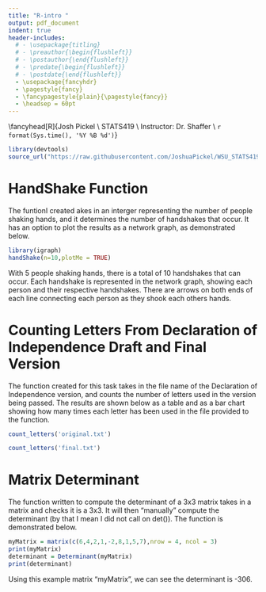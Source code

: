 ```yaml
---
title: "R-intro "
output: pdf_document
indent: true
header-includes:
  # - \usepackage{titling}
  # - \preauthor{\begin{flushleft}}
  # - \postauthor{\end{flushleft}}
  # - \predate{\begin{flushleft}}
  # - \postdate{\end{flushleft}}
  - \usepackage{fancyhdr}
  - \pagestyle{fancy}
  - \fancypagestyle{plain}{\pagestyle{fancy}}
  - \headsep = 60pt
---
```


\fancyhead[R]{Josh Pickel \\ STATS419 \\ Instructor: Dr. Shaffer \\ `r format(Sys.time(), '%Y %B %d')`}

```r
library(devtools)
source_url("https://raw.githubusercontent.com/JoshuaPickel/WSU_STATS419_2021/main/functions/functions-intro/r-intro.R")

```
\par
# HandShake Function

The funtionI created akes in an interger representing the number of people shaking hands, and it determines the number of handshakes that occur. It has an option to plot the results as a network graph, as demonstrated below.


```r
library(igraph)
handShake(n=10,plotMe = TRUE)

```
With 5 people shaking hands, there is a total of 10 handshakes that can occur. Each handshake is represented in the network graph, showing each person and their respective handshakes. There are arrows on both ends of each line connecting each person as they shook each others hands. 

# Counting Letters From Declaration of Independence Draft and Final Version

The function created for this task takes in the file name of the Declaration of Independence version, and counts the number of letters used in the version being passed. The results are shown below as a table and as a bar chart showing how many times each letter has been used in the file provided to the function.

```r
count_letters('original.txt')

```

\newpage
```r

count_letters('final.txt')
```

# Matrix Determinant

The function written to compute the determinant of a 3x3 matrix takes in a matrix and checks it is a 3x3. It will then "manually" compute the determinant (by that I mean I did not call on det()). The function is demonstrated below. 

```r
myMatrix = matrix(c(6,4,2,1,-2,8,1,5,7),nrow = 4, ncol = 3)
print(myMatrix)
determinant = Determinant(myMatrix)
print(determinant)

```
Using this example matrix "myMatrix", we can see the determinant is -306. 






